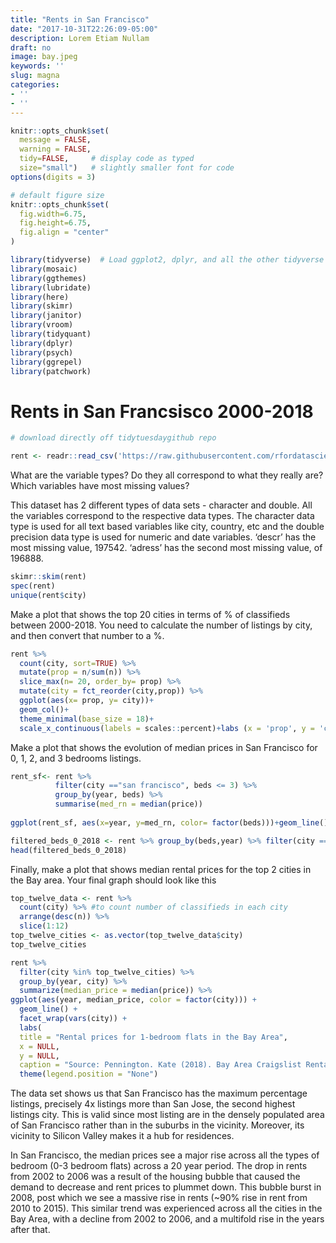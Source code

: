 ```yaml
---
title: "Rents in San Francisco"
date: "2017-10-31T22:26:09-05:00"
description: Lorem Etiam Nullam
draft: no
image: bay.jpeg
keywords: ''
slug: magna
categories:
- ''
- ''
---
```


```r
knitr::opts_chunk$set(
  message = FALSE, 
  warning = FALSE, 
  tidy=FALSE,     # display code as typed
  size="small")   # slightly smaller font for code
options(digits = 3)

# default figure size
knitr::opts_chunk$set(
  fig.width=6.75, 
  fig.height=6.75,
  fig.align = "center"
)
```

```r
library(tidyverse)  # Load ggplot2, dplyr, and all the other tidyverse packages
library(mosaic)
library(ggthemes)
library(lubridate)
library(here)
library(skimr)
library(janitor)
library(vroom)
library(tidyquant)
library(dplyr)
library(psych)
library(ggrepel)
library(patchwork)
```

# Rents in San Francsisco 2000-2018

```r
# download directly off tidytuesdaygithub repo

rent <- readr::read_csv('https://raw.githubusercontent.com/rfordatascience/tidytuesday/master/data/2022/2022-07-05/rent.csv')

```

What are the variable types? Do they all correspond to what they really are? Which variables have most missing values?

This dataset has 2 different types of data sets - character and double. All the variables correspond to the respective data types. The character data type is used for all text based variables like city, country, etc and the double precision data type is used for numeric and date variables. 'descr' has the most missing value, 197542. 'adress' has the second most missing value, of 196888.


```r
skimr::skim(rent)
spec(rent)
unique(rent$city)
```



Make a plot that shows the top 20 cities in terms of % of classifieds between 2000-2018. You need to calculate the number of listings by city, and then convert that number to a %.

```r
rent %>%
  count(city, sort=TRUE) %>% 
  mutate(prop = n/sum(n)) %>% 
  slice_max(n= 20, order_by= prop) %>% 
  mutate(city = fct_reorder(city,prop)) %>% 
  ggplot(aes(x= prop, y= city))+
  geom_col()+
  theme_minimal(base_size = 18)+
  scale_x_continuous(labels = scales::percent)+labs (x = 'prop', y = 'city', caption = "Source: Kate(2018). Bay Area Craiglist Rental Housing Posts, 2000 - 2018")
```

Make a plot that shows the evolution of median prices in San Francisco for 0, 1, 2, and 3 bedrooms listings. 
```r
rent_sf<- rent %>%
          filter(city =="san francisco", beds <= 3) %>%
          group_by(year, beds) %>%
          summarise(med_rn = median(price))
 
ggplot(rent_sf, aes(x=year, y=med_rn, color= factor(beds)))+geom_line()+facet_grid(~beds)
```
```r
filtered_beds_0_2018 <- rent %>% group_by(beds,year) %>% filter(city =='san francisco',beds == 0, year ==2018) 
head(filtered_beds_0_2018)
```



Finally, make a plot that shows median rental prices for the top 2 cities in the Bay area. Your final graph should look like this
```r
top_twelve_data <- rent %>%
  count(city) %>% #to count number of classifieds in each city
  arrange(desc(n)) %>%
  slice(1:12) 
top_twelve_cities <- as.vector(top_twelve_data$city)
top_twelve_cities

rent %>%
  filter(city %in% top_twelve_cities) %>%
  group_by(year, city) %>%
  summarize(median_price = median(price)) %>%
ggplot(aes(year, median_price, color = factor(city))) +
  geom_line() +
  facet_wrap(vars(city)) +
  labs(
  title = "Rental prices for 1-bedroom flats in the Bay Area",
  x = NULL,
  y = NULL,
  caption = "Source: Pennington. Kate (2018). Bay Area Craigslist Rental Housing Posts 2000-2018") +
  theme(legend.position = "None")
```



The data set shows us that San Francisco has the maximum percentage listings, precisely 4x listings more than San Jose, the second highest listings city. This is valid since most listing are in the densely populated area of San Francisco rather than in the suburbs in the vicinity. Moreover, its vicinity to Silicon Valley makes it a hub for residences. 

In San Francisco, the median prices see a major rise across all the types of bedroom (0-3 bedroom flats) across a 20 year period. The drop in rents from 2002 to 2006 was a result of the housing bubble that caused the demand to decrease and rent prices to plummet down. This bubble burst in 2008, post which we see a massive rise in rents (~90% rise in rent from 2010 to 2015). This similar trend was experienced across all the cities in the Bay Area, with a decline from 2002 to 2006, and a multifold rise in the years after that.

